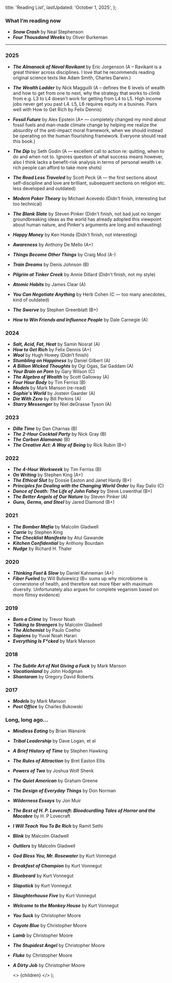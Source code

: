 
  title: 'Reading List',
  lastUpdated: 'October 1, 2025',
};

### What I’m reading now

- _**Snow Crash**_ by Neal Stephenson
- _**Four Thousdand Weeks**_ by Oliver Burkeman

---

### 2025

- _**The Almanack of Naval Ravikant**_ by Eric Jorgenson (A – Ravikant is a great thinker across disciplines. I love that he recommends reading original science texts like Adam Smith, Charles Darwin.)

- _**The Wealth Ladder**_ by Nick Magguilli (A – defines the 6 levels of wealth and how to get from one to next, why the strategy that works to climb from e.g. L3 to L4 doesn't work for getting from L4 to L5. High income jobs never get you past L4. L5, L6 requires equity in a busines. Pairs well with How to Get Rich by Felix Dennis)

- _**Fossil Future**_ by Alex Epstein (A+ — completely changed my mind about fossil fuels and man-made climate change by helping me realize the absurdity of the anti-impact moral framework, when we should instead be operating on the human flourishing framework. Everyone should read this book.)
- _**The Dip**_ by Seth Godin (A — excellent call to action re: quitting, when to do and when not to. Ignores question of what success means however, also I think lacks a benefit-risk analysis in terms of personal wealth i.e. rich people can afford to take more shots)
- _**The Road Less Traveled**_ by Scott Peck (A — the first sections about self-discipline and love are brilliant, subsequent sections on religion etc. less developed and outdated)
- _**Modern Poker Theory**_ by Michael Acevedo (Didn't finish, interesting but too technical)
- _**The Blank Slate**_ by Steven Pinker (Didn't finish, not bad just no longer groundbreaking ideas as the world has already adopted this viewpoint about human nature, and Pinker's arguments are long and exhausting)
- _**Happy Money**_ by Ken Honda (Didn't finish, not interesting)
- _**Awareness**_ by Anthony De Mello (A+)
- _**Things Become Other Things**_ by Craig Mod (A-)
- _**Train Dreams**_ by Denis Johnson (B)
- _**Pilgrim at Tinker Creek**_ by Annie Dillard (Didn't finish, not my style)
- _**Atomic Habits**_ by James Clear (A)
- _**You Can Negotiate Anything**_ by Herb Cohen (C — too many anecdotes, kind of outdated)
- _**The Swerve**_ by Stephen Greenblatt (B+)
- _**How to Win Friends and Influence People**_ by Dale Carnegie (A)

### 2024

- _**Salt, Acid, Fat, Heat**_ by Samin Nosrat (A)
- _**How to Get Rich**_ by Felix Dennis (A+)
- _**Wool**_ by Hugh Howey (Didn’t finish)
- _**Stumbling on Happiness**_ by Daniel Gilbert (A)
- _**A Billion Wicked Thoughts**_ by Ogi Ogas, Sai Gaddam (A)
- _**Your Brain on Porn**_ by Gary Wilson (C)
- _**The Algebra of Wealth**_ by Scott Galloway (A)
- _**Four Hour Body**_ by Tim Ferriss (B)
- _**Models**_ by Mark Manson (re-read)
- _**Sophie's World**_ by Jostein Gaarder (A)
- _**Die With Zero**_ by Bill Perkins (A)
- _**Starry Messenger**_ by Niel deGrasse Tyson (A)

### 2023

- _**Dilla Time**_ by Dan Charnas (B)
- _**The 2-Hour Cocktail Party**_ by Nick Gray (B)
- _**The Carbon Alamanac**_ (B)
- _**The Creative Act: A Way of Being**_ by Rick Rubin (B+)

### 2022

- _**The 4-Hour Workweek**_ by Tim Ferriss (B)
- _**On Writing**_ by Stephen King (A+)
- _**The Ethical Slut**_ by Dossie Easton and Janet Hardy (B+)
- _**Principles for Dealing with the Changing World Order**_ by Ray Dalio (C)
- _**Dance of Death: The Life of John Fahey**_ by Steve Lowenthal (B+)
- _**The Better Angels of Our Nature**_ by Steven Pinker (A)
- _**Guns, Germs, and Steel**_ by Jared Diamond (B+)

### 2021

- _**The Bomber Mafia**_ by Malcolm Gladwell
- _**Carrie**_ by Stephen King
- _**The Checklist Manifesto**_ by Atul Gawande
- _**Kitchen Confidential**_ by Anthony Bourdain
- _**Nudge**_ by Richard H. Thaler

### 2020

- _**Thinking Fast & Slow**_ by Daniel Kahneman (A+)
- _**Fiber Fueled**_ by Will Bulsiewicz (B+ sums up why microbiome is cornerstone of health, and therefore eat more fiber with maximum diversity. Unfortunately also argues for complete veganism based on more flimsy evidence)

### 2019

- _**Born a Crime**_ by Trevor Noah
- _**Talking to Strangers**_ by Malcolm Gladwell
- _**The Alchemist**_ by Paulo Coelho
- _**Sapiens**_ by Yuval Noah Harari
- _**Everything Is F\*cked**_ by Mark Manson

### 2018

- _**The Subtle Art of Not Giving a Fuck**_ by Mark Manson
- _**Vacationland**_ by John Hodgman
- _**Shantaram**_ by Gregory David Roberts

### 2017

- _**Models**_ by Mark Manson
- _**Post Office**_ by Charles Bukowski

### Long, long ago…

- _**Mindless Eating**_ by Brian Wansink
- _**Tribal Leadership**_ by Dave Logan, et al
- _**A Brief History of Time**_ by Stephen Hawking
- _**The Rules of Attraction**_ by Bret Easton Ellis
- _**Powers of Two**_ by Joshua Wolf Shenk
- _**The Quiet American**_ by Graham Greene
- _**The Design of Everyday Things**_ by Don Norman
- _**Wilderness Essays**_ by Jon Muir
- _**The Best of H. P. Lovecraft: Bloodcurdling Tales of Horror and the Macabre**_ by H. P Lovecraft
- _**I Will Teach You To Be Rich**_ by Ramit Sethi
- _**Blink**_ by Malcolm Gladwell
- _**Outliers**_ by Malcolm Gladwell
- _**God Bless You, Mr. Rosewater**_ by Kurt Vonnegut
- _**Breakfast of Champion**_ by Kurt Vonnegut
- _**Bluebeard**_ by Kurt Vonnegut
- _**Slapstick**_ by Kurt Vonnegut
- _**Slaughterhouse Five**_ by Kurt Vonnegut
- _**Welcome to the Monkey House**_ by Kurt Vonnegut
- _**You Suck**_ by Christopher Moore
- _**Coyote Blue**_ by Christopher Moore
- _**Lamb**_ by Christopher Moore
- _**The Stupidest Angel**_ by Christopher Moore
- _**Fluke**_ by Christopher Moore
- _**A Dirty Job**_ by Christopher Moore

  <>
    <Layout meta={meta}>{children}</Layout>
  </>
);
